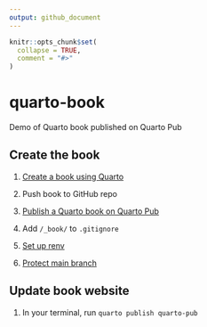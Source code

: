 ```yaml
---
output: github_document
---
```


<!-- README.md is generated from README.Rmd. Please edit that file -->

```r
knitr::opts_chunk$set(
  collapse = TRUE,
  comment = "#>"
)
```

# quarto-book

<!-- badges: start -->

<!-- badges: end -->

Demo of Quarto book published on Quarto Pub

## Create the book

1.  [Create a book using Quarto](https://quarto.org/docs/books/)

2.  Push book to GitHub repo

3.  [Publish a Quarto book on Quarto Pub](https://quarto.org/docs/publishing/quarto-pub.html)

4.  Add `/_book/` to `.gitignore`

5.  [Set up renv](https://quarto.org/docs/publishing/quarto-pub.html#prerequisites)

6.  [Protect main branch](https://docs.github.com/en/repositories/configuring-branches-and-merges-in-your-repository/managing-protected-branches/managing-a-branch-protection-rule)

## Update book website

1. In your terminal, run `quarto publish quarto-pub`
